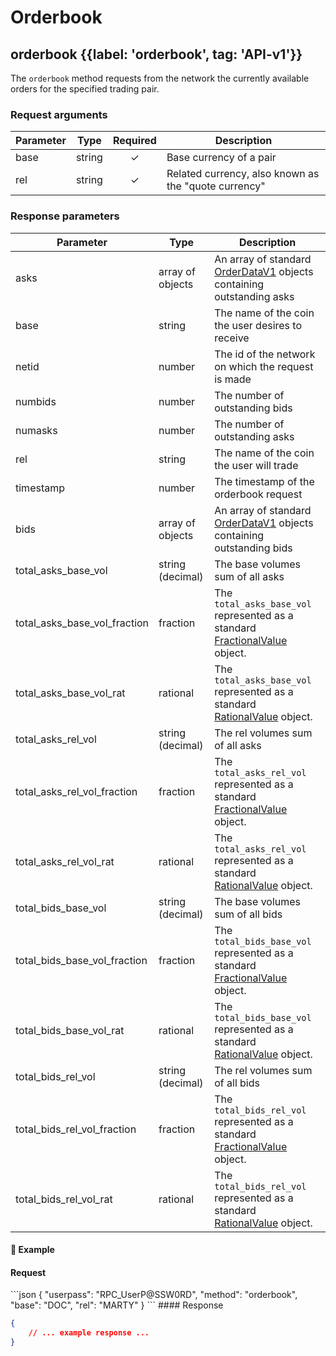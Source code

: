 
# Orderbook

## orderbook {{label: 'orderbook', tag: 'API-v1'}}

The `orderbook` method requests from the network the currently available orders for the specified trading pair.

### Request arguments

| Parameter | Type   | Required | Description                                          |
| --------- | ------ | :------: | ---------------------------------------------------- |
| base      | string |     ✓    | Base currency of a pair                              |
| rel       | string |     ✓    | Related currency, also known as the "quote currency" |

### Response parameters

| Parameter                        | Type             | Description                                                                                                                                   |
| -------------------------------- | ---------------- | --------------------------------------------------------------------------------------------------------------------------------------------- |
| asks                             | array of objects | An array of standard [OrderDataV1](/komodo-defi-framework/api/common_structures/orders/#order-data-v1) objects containing outstanding asks    |
| base                             | string           | The name of the coin the user desires to receive                                                                                              |
| netid                            | number           | The id of the network on which the request is made                                                                                            |
| numbids                          | number           | The number of outstanding bids                                                                                                                |
| numasks                          | number           | The number of outstanding asks                                                                                                                |
| rel                              | string           | The name of the coin the user will trade                                                                                                      |
| timestamp                        | number           | The timestamp of the orderbook request                                                                                                        |
| bids                             | array of objects | An array of standard [OrderDataV1](/komodo-defi-framework/api/common_structures/orders/#order-data-v1) objects containing outstanding bids    |
| total\_asks\_base\_vol           | string (decimal) | The base volumes sum of all asks                                                                                                              |
| total\_asks\_base\_vol\_fraction | fraction         | The `total_asks_base_vol` represented as a standard [FractionalValue](/komodo-defi-framework/api/common_structures/#fractional-value) object. |
| total\_asks\_base\_vol\_rat      | rational         | The `total_asks_base_vol` represented as a standard [RationalValue](/komodo-defi-framework/api/common_structures/#rational-value) object.     |
| total\_asks\_rel\_vol            | string (decimal) | The rel volumes sum of all asks                                                                                                               |
| total\_asks\_rel\_vol\_fraction  | fraction         | The `total_asks_rel_vol` represented as a standard [FractionalValue](/komodo-defi-framework/api/common_structures/#fractional-value) object.  |
| total\_asks\_rel\_vol\_rat       | rational         | The `total_asks_rel_vol` represented as a standard [RationalValue](/komodo-defi-framework/api/common_structures/#rational-value) object.      |
| total\_bids\_base\_vol           | string (decimal) | The base volumes sum of all bids                                                                                                              |
| total\_bids\_base\_vol\_fraction | fraction         | The `total_bids_base_vol` represented as a standard [FractionalValue](/komodo-defi-framework/api/common_structures/#fractional-value) object. |
| total\_bids\_base\_vol\_rat      | rational         | The `total_bids_base_vol` represented as a standard [RationalValue](/komodo-defi-framework/api/common_structures/#rational-value) object.     |
| total\_bids\_rel\_vol            | string (decimal) | The rel volumes sum of all bids                                                                                                               |
| total\_bids\_rel\_vol\_fraction  | fraction         | The `total_bids_rel_vol` represented as a standard [FractionalValue](/komodo-defi-framework/api/common_structures/#fractional-value) object.  |
| total\_bids\_rel\_vol\_rat       | rational         | The `total_bids_rel_vol` represented as a standard [RationalValue](/komodo-defi-framework/api/common_structures/#rational-value) object.      |

#### 📌 Example

#### Request

<CodeGroup title="orderbook" tag="POST" label="orderbook" mm2MethodDecorate="true">
  ```json
  {
    "userpass": "RPC_UserP@SSW0RD",
    "method": "orderbook",
    "base": "DOC",
    "rel": "MARTY"
  }
  ```
</CodeGroup>

<CollapsibleSection expandedText="Hide Response" collapsedText="Show Response">
  #### Response

  ```json
  {
      // ... example response ...
  }
  ```
</CollapsibleSection>
